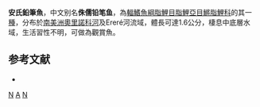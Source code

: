 {{Speciesbox 
| taxon = Nannostomus anduzei
| status = NE
| status_system = IUCN3.1
| authority =  [[Fernandez|Fernandez]] & [[Weitzman|Weitzman]], 1987
| synonyms = 
}}
'''安氏鉛筆魚'''，中文别名'''侏儒铅笔鱼'''，為[[輻鰭魚綱|輻鰭魚綱]][[脂鯉目|脂鯉目]][[脂鯉亞目|脂鯉亞目]][[鱂脂鯉科|鱂脂鯉科]]的其一[[種|種]]，分布於[[南美洲|南美洲]][[奧里諾科河|奧里諾科河]]及Ereré河流域，體長可達1.6公分，棲息中底層水域，生活習性不明，可做為觀賞魚。

==参考文献==
{{refbegin}}
*{{FishBase_species|genus=Nannostomus|species=anduzei |year=2013|month=10}}
{{refend}}
{{Taxonbar|from=Q5673747}}

[[Category:觀賞魚|N]]
[[Category:鉛筆魚屬|A]]
[[Category:1987年描述的魚類|N]]